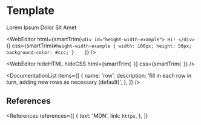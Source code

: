 
<MetadataConfigurer title="Template" dateCreated="2021-02-06" />

# Template

Lorem Ipsum Dolor Sit Amet

<WebEditor
  html={smartTrim(`
    <div id="height-width-example">
      Hi!
    </div>    
  `)}
  css={smartTrim(`
    #height-width-example {
      width: 100px;
      height: 50px;
      background-color: #ccc;
    }    
  `)}
/>

<WebEditor
  hideHTML
  hideCSS
  html={smartTrim(`
  `)}
  css={smartTrim(`
  `)}
/>

<DocumentationList
  items={[
    {
      name: 'row',
      description: 'fill in each row in turn, adding new rows as necessary (default)',
    },
  ]}
/>

## References

<References
  references={[
    {
      text: 'MDN',
      link: `https`,
    },
  ]}
></References>
